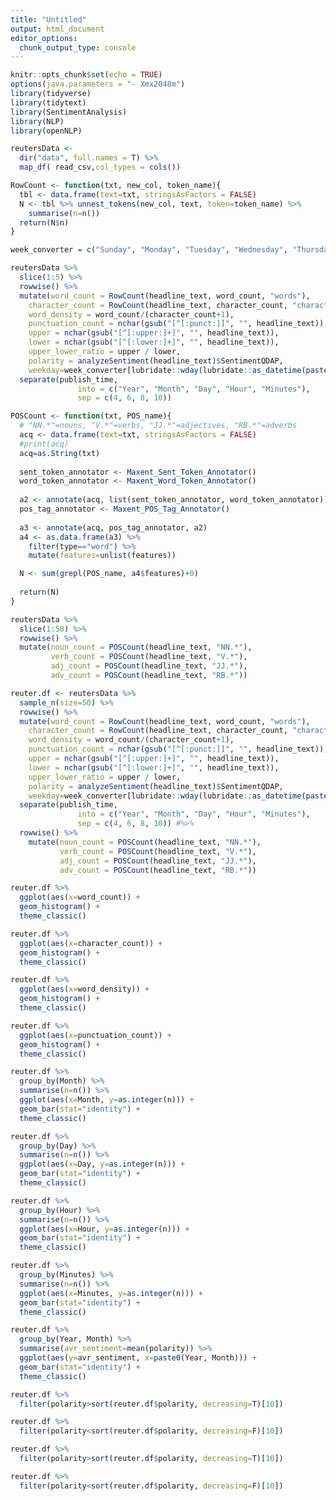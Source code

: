 ```yaml
---
title: "Untitled"
output: html_document
editor_options: 
  chunk_output_type: console
---
```


```r
knitr::opts_chunk$set(echo = TRUE)
options(java.parameters = "- Xmx2048m")
library(tidyverse)
library(tidytext)
library(SentimentAnalysis)
library(NLP)
library(openNLP)


```

```r
reutersData <- 
  dir("data", full.names = T) %>% 
  map_df( read_csv,col_types = cols())
```

```r
RowCount <- function(txt, new_col, token_name){
  tbl <- data.frame(text=txt, stringsAsFactors = FALSE)
  N <- tbl %>% unnest_tokens(new_col, text, token=token_name) %>%
    summarise(n=n())
  return(N$n)
}

week_converter = c("Sunday", "Monday", "Tuesday", "Wednesday", "Thursday", "Friday", "Saturday")

reutersData %>%
  slice(1:5) %>%
  rowwise() %>%
  mutate(word_count = RowCount(headline_text, word_count, "words"),
    character_count = RowCount(headline_text, character_count, "characters"),
    word_density = word_count/(character_count+1),
    punctuation_count = nchar(gsub("[^[:punct:]]", "", headline_text)),
    upper = nchar(gsub("[^[:upper:]+]", "", headline_text)),
    lower = nchar(gsub("[^[:lower:]+]", "", headline_text)),
    upper_lower_ratio = upper / lower,
    polarity = analyzeSentiment(headline_text)$SentimentQDAP,
    weekday=week_converter[lubridate::wday(lubridate::as_datetime(paste(as.character(publish_time), "00")))]) %>%
  separate(publish_time,
               into = c("Year", "Month", "Day", "Hour", "Minutes"),
               sep = c(4, 6, 8, 10))

```


```r

POSCount <- function(txt, POS_name){
  # "NN.*"=nouns, "V.*"=verbs, "JJ.*"=adjectives, "RB.*"=adverbs
  acq <- data.frame(text=txt, stringsAsFactors = FALSE)
  #print(acq)
  acq=as.String(txt)
  
  sent_token_annotator <- Maxent_Sent_Token_Annotator()
  word_token_annotator <- Maxent_Word_Token_Annotator()
  
  a2 <- annotate(acq, list(sent_token_annotator, word_token_annotator))
  pos_tag_annotator <- Maxent_POS_Tag_Annotator()
  
  a3 <- annotate(acq, pos_tag_annotator, a2)
  a4 <- as.data.frame(a3) %>%
    filter(type=="word") %>%
    mutate(features=unlist(features))

  N <- sum(grepl(POS_name, a4$features)+0)
  
  return(N)
}

reutersData %>%
  slice(1:50) %>%
  rowwise() %>%
  mutate(noun_count = POSCount(headline_text, "NN.*"),
         verb_count = POSCount(headline_text, "V.*"),
         adj_count = POSCount(headline_text, "JJ.*"),
         adv_count = POSCount(headline_text, "RB.*"))

```


```r

reuter.df <- reutersData %>%
  sample_n(size=50) %>%
  rowwise() %>%
  mutate(word_count = RowCount(headline_text, word_count, "words"),
    character_count = RowCount(headline_text, character_count, "characters"),
    word_density = word_count/(character_count+1),
    punctuation_count = nchar(gsub("[^[:punct:]]", "", headline_text)),
    upper = nchar(gsub("[^[:upper:]+]", "", headline_text)),
    lower = nchar(gsub("[^[:lower:]+]", "", headline_text)),
    upper_lower_ratio = upper / lower,
    polarity = analyzeSentiment(headline_text)$SentimentQDAP,
    weekday=week_converter[lubridate::wday(lubridate::as_datetime(paste(as.character(publish_time), "00")))]) %>%
  separate(publish_time,
               into = c("Year", "Month", "Day", "Hour", "Minutes"),
               sep = c(4, 6, 8, 10)) #%>%
  rowwise() %>%
    mutate(noun_count = POSCount(headline_text, "NN.*"),
           verb_count = POSCount(headline_text, "V.*"),
           adj_count = POSCount(headline_text, "JJ.*"),
           adv_count = POSCount(headline_text, "RB.*"))


```

```r

reuter.df %>%
  ggplot(aes(x=word_count)) +
  geom_histogram() +
  theme_classic()

```


```r

reuter.df %>%
  ggplot(aes(x=character_count)) +
  geom_histogram() +
  theme_classic()

```

```r

reuter.df %>%
  ggplot(aes(x=word_density)) +
  geom_histogram() +
  theme_classic()

```

```r

reuter.df %>%
  ggplot(aes(x=punctuation_count)) +
  geom_histogram() +
  theme_classic()

```

```r

reuter.df %>%
  group_by(Month) %>%
  summarise(n=n()) %>%
  ggplot(aes(x=Month, y=as.integer(n))) +
  geom_bar(stat="identity") +
  theme_classic()

```

```r

reuter.df %>%
  group_by(Day) %>%
  summarise(n=n()) %>%
  ggplot(aes(x=Day, y=as.integer(n))) +
  geom_bar(stat="identity") +
  theme_classic()

```

```r

reuter.df %>%
  group_by(Hour) %>%
  summarise(n=n()) %>%
  ggplot(aes(x=Hour, y=as.integer(n))) +
  geom_bar(stat="identity") +
  theme_classic()

```

```r

reuter.df %>%
  group_by(Minutes) %>%
  summarise(n=n()) %>%
  ggplot(aes(x=Minutes, y=as.integer(n))) +
  geom_bar(stat="identity") +
  theme_classic()

```

```r

reuter.df %>%
  group_by(Year, Month) %>%
  summarise(avr_sentiment=mean(polarity)) %>%
  ggplot(aes(y=avr_sentiment, x=paste0(Year, Month))) +
  geom_bar(stat="identity") +
  theme_classic()

```

```r

reuter.df %>%
  filter(polarity>sort(reuter.df$polarity, decreasing=T)[10])

reuter.df %>%
  filter(polarity<sort(reuter.df$polarity, decreasing=F)[10])

```

```r

reuter.df %>%
  filter(polarity>sort(reuter.df$polarity, decreasing=T)[10])

reuter.df %>%
  filter(polarity<sort(reuter.df$polarity, decreasing=F)[10])

```





